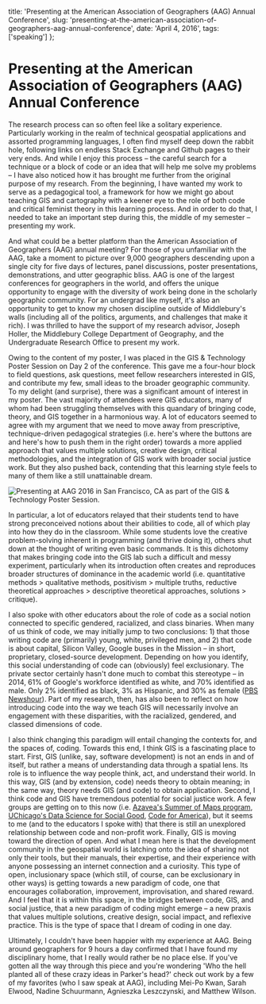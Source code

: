 
  title:
    'Presenting at the American Association of Geographers (AAG) Annual Conference',
  slug:
    'presenting-at-the-american-association-of-geographers-aag-annual-conference',
  date: 'April 4, 2016',
  tags: ['speaking']
};

<BlogPost tags={[TAGS.speaking]}>
  
# Presenting at the American Association of Geographers (AAG) Annual Conference

The research process can so often feel like a solitary experience. Particularly working in the realm of technical geospatial applications and assorted programming languages, I often find myself deep down the rabbit hole, following links on endless Stack Exchange and Github pages to their very ends. And while I enjoy this process – the careful search for a technique or a block of code or an idea that will help me solve my problems – I have also noticed how it has brought me further from the original purpose of my research. From the beginning, I have wanted my work to serve as a pedagogical tool, a framework for how we might go about teaching GIS and cartography with a keener eye to the role of both code and critical feminist theory in this learning process. And in order to do that, I needed to take an important step during this, the middle of my semester – presenting my work.

And what could be a better platform than the American Association of Geographers (AAG) annual meeting? For those of you unfamiliar with the AAG, take a moment to picture over 9,000 geographers descending upon a single city for five days of lectures, panel discussions, poster presentations, demonstrations, and utter geographic bliss. AAG is one of the largest conferences for geographers in the world, and offers the unique opportunity to engage with the diversity of work being done in the scholarly geographic community. For an undergrad like myself, it's also an opportunity to get to know my chosen discipline outside of Middlebury's walls (including all of the politics, arguments, and challenges that make it rich). I was thrilled to have the support of my research advisor, Joseph Holler, the Middlebury College Department of Geography, and the Undergraduate Research Office to present my work.

Owing to the content of my poster, I was placed in the GIS & Technology Poster Session on Day 2 of the conference. This gave me a four-hour block to field questions, ask questions, meet fellow researchers interested in GIS, and contribute my few, small ideas to the broader geographic community. To my delight (and surprise), there was a significant amount of interest in my poster. The vast majority of attendees were GIS educators, many of whom had been struggling themselves with this quandary of bringing code, theory, and GIS together in a harmonious way. A lot of educators seemed to agree with my argument that we need to move away from prescriptive, technique-driven pedagogical strategies (i.e. here's where the buttons are and here's how to push them in the right order) towards a more applied approach that values multiple solutions, creative design, critical methodologies, and the integration of GIS work with broader social justice work. But they also pushed back, contending that this learning style feels to many of them like a still unattainable dream.

![Presenting at AAG 2016 in San Francisco, CA as part of the GIS & Technology Poster Session.](/thoughts/presenting-at-the-american-association-of-geographers-aag-annual-conference/aag.png)

In particular, a lot of educators relayed that their students tend to have strong preconceived notions about their abilities to code, all of which play into how they do in the classroom. While some students love the creative problem-solving inherent in programming (and thrive doing it), others shut down at the thought of writing even basic commands. It is this dichotomy that makes bringing code into the GIS lab such a difficult and messy experiment, particularly when its introduction often creates and reproduces broader structures of dominance in the academic world (i.e. quantitative methods > qualitative methods, positivism > multiple truths, reductive theoretical approaches > descriptive theoretical approaches, solutions > critique).

I also spoke with other educators about the role of code as a social notion connected to specific gendered, racialized, and class binaries. When many of us think of code, we may initially jump to two conclusions: 1) that those writing code are (primarily) young, white, privileged men, and 2) that code is about capital, Silicon Valley, Google buses in the Mission – in short, proprietary, closed-source development. Depending on how you identify, this social understanding of code can (obviously) feel exclusionary. The private sector certainly hasn't done much to combat this stereotype – in 2014, 61% of Google's workforce identified as white, and 70% identified as male. Only 2% identified as black, 3% as Hispanic, and 30% as female ([PBS Newshour](http://www.pbs.org/newshour/updates/google-discloses-workforce-diversity-data-good/)). Part of my research, then, has also been to reflect on how introducing code into the way we teach GIS will necessarily involve an engagement with these disparities, with the racialized, gendered, and classed dimensions of code.

I also think changing this paradigm will entail changing the contexts for, and the spaces of, coding. Towards this end, I think GIS is a fascinating place to start. First, GIS (unlike, say, software development) is not an ends in and of itself, but rather a means of understanding data through a spatial lens. Its role is to influence the way people think, act, and understand their world. In this way, GIS (and by extension, code) needs theory to obtain meaning; in the same way, theory needs GIS (and code) to obtain application. Second, I think code and GIS have tremendous potential for social justice work. A few groups are getting on to this now (i.e. [Azavea's Summer of Maps program](http://www.summerofmaps.com/), [UChicago's Data Science for Social Good](https://grad.uchicago.edu/fellowship/data-science-for-social-good-summer-fellowship/), [Code for America](https://www.codeforamerica.org/)), but it seems to me (and to the educators I spoke with) that there is still an unexplored relationship between code and non-profit work. Finally, GIS is moving toward the direction of open. And what I mean here is that the development community in the geospatial world is latching onto the idea of sharing not only their tools, but their manuals, their expertise, and their experience with anyone possessing an internet connection and a curiosity. This type of open, inclusionary space (which still, of course, can be exclusionary in other ways) is getting towards a new paradigm of code, one that encourages collaboration, improvement, improvisation, and shared reward. And I feel that it is within this space, in the bridges between code, GIS, and social justice, that a new paradigm of coding might emerge – a new praxis that values multiple solutions, creative design, social impact, and reflexive practice. This is the type of space that I dream of coding in one day.

Ultimately, I couldn't have been happier with my experience at AAG. Being around geographers for 9 hours a day confirmed that I have found my disciplinary home, that I really would rather be no place else. If you've gotten all the way through this piece and you're wondering 'Who the hell planted all of these crazy ideas in Parker's head?' check out work by a few of my favorites (who I saw speak at AAG), including Mei-Po Kwan, Sarah Elwood, Nadine Schuurmann, Agnieszka Leszczynski, and Matthew Wilson.

</BlogPost>
